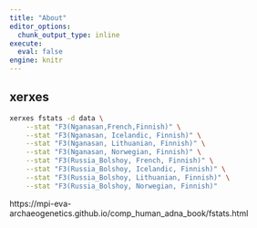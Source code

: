 ```yaml
---
title: "About"
editor_options: 
  chunk_output_type: inline
execute: 
  eval: false
engine: knitr
---
```


## xerxes

```bash
xerxes fstats -d data \
    --stat "F3(Nganasan,French,Finnish)" \
    --stat "F3(Nganasan, Icelandic, Finnish)" \
    --stat "F3(Nganasan, Lithuanian, Finnish)" \
    --stat "F3(Nganasan, Norwegian, Finnish)" \
    --stat "F3(Russia_Bolshoy, French, Finnish)" \
    --stat "F3(Russia_Bolshoy, Icelandic, Finnish)" \
    --stat "F3(Russia_Bolshoy, Lithuanian, Finnish)" \
    --stat "F3(Russia_Bolshoy, Norwegian, Finnish)"
```

https://mpi-eva-archaeogenetics.github.io/comp_human_adna_book/fstats.html